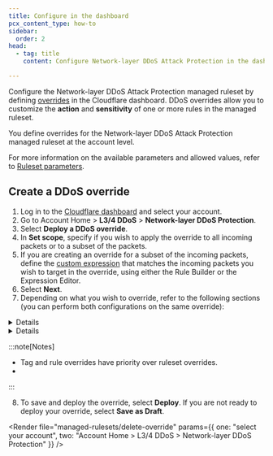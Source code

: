 ```yaml
---
title: Configure in the dashboard
pcx_content_type: how-to
sidebar:
  order: 2
head:
  - tag: title
    content: Configure Network-layer DDoS Attack Protection in the dashboard

---
```



Configure the Network-layer DDoS Attack Protection managed ruleset by defining [overrides](/ruleset-engine/managed-rulesets/override-managed-ruleset/) in the Cloudflare dashboard. DDoS overrides allow you to customize the **action** and **sensitivity** of one or more rules in the managed ruleset.

You define overrides for the Network-layer DDoS Attack Protection managed ruleset at the account level.

For more information on the available parameters and allowed values, refer to [Ruleset parameters](/ddos-protection/managed-rulesets/network/override-parameters/).

## Create a DDoS override

1. Log in to the [Cloudflare dashboard](https://dash.cloudflare.com/) and select your account.
2. Go to Account Home > **L3/4 DDoS** > **Network-layer DDoS Protection**.
3. Select **Deploy a DDoS override**.
4. In **Set scope**, specify if you wish to apply the override to all incoming packets or to a subset of the packets.
5. If you are creating an override for a subset of the incoming packets, define the [custom expression](/ddos-protection/managed-rulesets/network/override-expressions/) that matches the incoming packets you wish to target in the override, using either the Rule Builder or the Expression Editor.
6. Select **Next**.
7. Depending on what you wish to override, refer to the following sections (you can perform both configurations on the same override):
  <Details header="Configure all the rules in the ruleset (ruleset override)">
  8. Select **Next**.
  9. Enter a name for your override in **Execution name**.
  10. To always apply a given action for all the rules in the ruleset, select an action in **Ruleset action**.
  11. To set the sensitivity level for all the rules in the ruleset, select a value in **Ruleset sensitivity**.
  </Details>

  <Details header="Configure one or more rules">
  12. Search for the rules you wish to override using the available filters. You can search for tags.
  13. To override a single rule, select the desired value for a field in the displayed dropdowns next to the rule.
      
      To configure more than one rule, select the rules using the row checkboxes and update the fields for the selected rules using the dropdowns displayed before the table. You can also configure all the rules with a given tag. For more information, refer to [Configure rules in bulk in a managed ruleset](/waf/managed-rules/deploy-zone-dashboard/#configure-rules-in-bulk-in-a-managed-ruleset).
  14. Select **Next**.
  15. Enter a name for your override in **Execution name**.
  </Details>

  :::note[Notes]

  * Tag and rule overrides have priority over ruleset overrides.
  * <Render file="managed-rulesets/read-only-rules-note" />

  :::

8. To save and deploy the override, select **Deploy**. If you are not ready to deploy your override, select **Save as Draft**.

<Render file="managed-rulesets/delete-override" params={{ one: "select your account", two: "Account Home > L3/4 DDoS > Network-layer DDoS Protection" }} />
